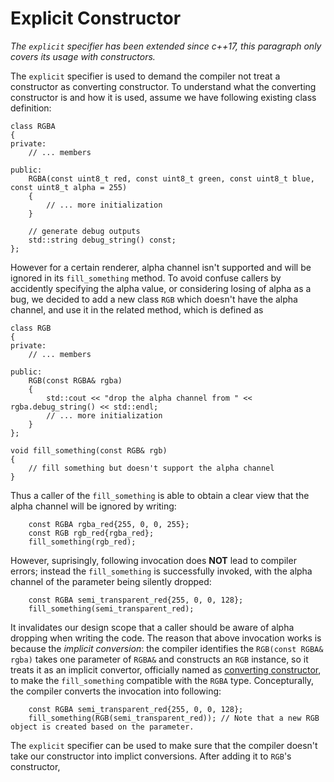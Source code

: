 # Explicit Constructor

_The `explicit` specifier has been extended since c++17, this paragraph only covers its usage with constructors._

The `explicit` specifier is used to demand the compiler not treat a constructor as converting constructor. To understand what the converting constructor is and how it is used, assume we have following existing class definition:

```clike
class RGBA
{
private:
    // ... members

public:
    RGBA(const uint8_t red, const uint8_t green, const uint8_t blue, const uint8_t alpha = 255)
    {
		// ... more initialization
    }

	// generate debug outputs
    std::string debug_string() const;
};
```

However for a certain renderer, alpha channel isn't supported and will be ignored in its `fill_something` method. To avoid confuse callers by accidently specifying the alpha value, or considering losing of alpha as a bug, we decided to add a new class `RGB` which doesn't have the alpha channel, and use it in the related method, which is defined as

```clike
class RGB
{
private:
    // ... members

public:
    RGB(const RGBA& rgba)
    {
        std::cout << "drop the alpha channel from " << rgba.debug_string() << std::endl;
		// ... more initialization
    }
};

void fill_something(const RGB& rgb)
{
    // fill something but doesn't support the alpha channel
}
```

Thus a caller of the `fill_something` is able to obtain a clear view that the alpha channel will be ignored by writing:

```clike
    const RGBA rgba_red{255, 0, 0, 255};
    const RGB rgb_red{rgba_red};
    fill_something(rgb_red);
```

However, suprisingly, following invocation does **NOT** lead to compiler errors; instead the `fill_something` is successfully invoked, with the alpha channel of the parameter being silently dropped:

```clike
    const RGBA semi_transparent_red{255, 0, 0, 128};
    fill_something(semi_transparent_red);
```

It invalidates our design scope that a caller should be aware of alpha dropping when writing the code. The reason that above invocation works is because the _implicit conversion_: the compiler identifies the `RGB(const RGBA& rgba)` takes one parameter of `RGBA&` and constructs an `RGB` instance, so it treats it as an implicit convertor, officially named as [converting constructor](https://en.cppreference.com/w/cpp/language/converting_constructor), to make the `fill_something` compatible with the `RGBA` type. Concepturally, the compiler converts the invocation into following:

```clike
    const RGBA semi_transparent_red{255, 0, 0, 128};
    fill_something(RGB(semi_transparent_red)); // Note that a new RGB object is created based on the parameter.
```

The `explicit` specifier can be used to make sure that the compiler doesn't take our constructor into implict conversions. After adding it to `RGB`'s constructor, 